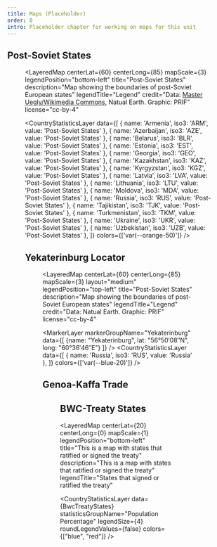 ```yaml
---
title: Maps (Placeholder)
order: 0
intro: Placeholder chapter for working on maps for this unit
---
```


## Post-Soviet States

<Figure
  size="medium"
  src="post-soviet-states-edit.svg"
  caption="This is the caption for this medium-sized image."
  credit="Data: Natural Earth, [Master Uegly/Wikimedia Commons](https://commons.wikimedia.org/wiki/File:USSR_Republics_numbered_by_alphabet.svg), Graphic: PRIF"
  alt="TODO"
  license="cc-by-4"
/>

<LayeredMap
  centerLat={60}
  centerLong={85}
  mapScale={3}
  legendPosition="bottom-left"
  title="Post-Soviet States"
  description="Map showing the boundaries of post-Soviet European states"
  legendTitle="Legend"
  credit="Data: [Master Uegly/Wikimedia Commons](https://commons.wikimedia.org/wiki/File:USSR_Republics_numbered_by_Constitution.svg), Natual Earth. Graphic: PRIF"
  license="cc-by-4"
>


  <CountryStatisticsLayer
    data={[
      { name: 'Armenia', iso3: 'ARM', value: 'Post-Soviet States' },
      { name: 'Azerbaijan', iso3: 'AZE', value: 'Post-Soviet States' },
      { name: 'Belarus', iso3: 'BLR', value: 'Post-Soviet States' },
      { name: 'Estonia', iso3: 'EST', value: 'Post-Soviet States' },
      { name: 'Georgia', iso3: 'GEO', value: 'Post-Soviet States' },
      { name: 'Kazakhstan', iso3: 'KAZ', value: 'Post-Soviet States' },
      { name: 'Kyrgyzstan', iso3: 'KGZ', value: 'Post-Soviet States' },
      { name: 'Latvia', iso3: 'LVA', value: 'Post-Soviet States' },
      { name: 'Lithuania', iso3: 'LTU', value: 'Post-Soviet States' },
      { name: 'Moldova', iso3: 'MDA', value: 'Post-Soviet States' },
      { name: 'Russia', iso3: 'RUS', value: 'Post-Soviet States' },
      { name: 'Tajikistan', iso3: 'TJK', value: 'Post-Soviet States' },
      { name: 'Turkmenistan', iso3: 'TKM', value: 'Post-Soviet States' },
      { name: 'Ukraine', iso3: 'UKR', value: 'Post-Soviet States' },
      { name: 'Uzbekistan', iso3: 'UZB', value: 'Post-Soviet States' },
    ]}
    colors={['var(--orange-50)']}
  />
</LayeredMap>


## Yekaterinburg Locator

<Figure
  size="medium"
  src="yekaterinburg-locator-edit-2.svg"
  caption="Yekaterinburg (Sverdlovsk)"
  credit="Data: Natural Earth. Graphic: PRIF"
  alt="TODO"
  license="cc-by-4"
/>

<LayeredMap
  centerLat={60}
  centerLong={85}
  mapScale={3}
  layout="medium"
  legendPosition="top-left"
  title="Post-Soviet States"
  description="Map showing the boundaries of post-Soviet European states"
  legendTitle="Legend"
  credit="Data: Natual Earth. Graphic: PRIF"
  license="cc-by-4"
>
  <MarkerLayer markerGroupName="Yekaterinburg" data={[
    {name: "Yekaterinburg", lat: "56°50′08″N", long: "60°36′46″E"}
  ]} />
  <CountryStatisticsLayer
    data={[
      { name: 'Russia', iso3: 'RUS', value: 'Russia' },
    ]}
    colors={['var(--blue-20)']}
  />
</LayeredMap>

## Genoa-Kaffa Trade

<Figure
  size="medium"
  src="genoa-kaffa-edit.svg"
  caption="This is the caption for this medium-sized image."
  credit="Data: Natural Earth, Graphic: PRIF"
  alt="TODO"
  license="cc-by-4"
/>

## BWC-Treaty States

<LayeredMap
  centerLat={20}
  centerLong={0}
  mapScale={1}
  legendPosition="bottom-left"
  title="This is a map with states that ratified or signed the treaty"
  description="This is a map with states that ratified or signed the treaty"
  legendTitle="States that signed or ratified the treaty"
>
  <CountryStatisticsLayer data={BwcTreatyStates} statisticsGroupName="Population Percentage" legendSize={4} roundLegendValues={false} colors={["blue", "red"]} />
</LayeredMap>
